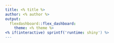 ```yaml
---
title: <% title %>
author: <% author %>
output:
  flexdashboard::flex_dashboard:
    theme: <% theme %>
<% if(interactive) sprintf('runtime: shiny') %>
---
```

<!-- This dashboard was created with the R package 'i2dash'. https://gitlab.gwdg.de/loosolab/software/i2dash -->